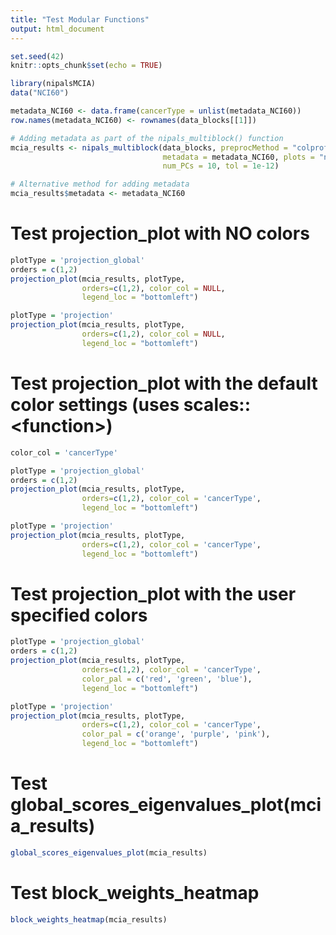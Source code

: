 ```yaml
---
title: "Test Modular Functions"
output: html_document
---
```


```r
set.seed(42)
knitr::opts_chunk$set(echo = TRUE)
```

```r
library(nipalsMCIA)
data("NCI60")

metadata_NCI60 <- data.frame(cancerType = unlist(metadata_NCI60))
row.names(metadata_NCI60) <- rownames(data_blocks[[1]])

# Adding metadata as part of the nipals_multiblock() function
mcia_results <- nipals_multiblock(data_blocks, preprocMethod = "colprofile", 
                                  metadata = metadata_NCI60, plots = "none",
                                  num_PCs = 10, tol = 1e-12)

# Alternative method for adding metadata
mcia_results$metadata <- metadata_NCI60
```

# Test projection_plot with NO colors

```r
plotType = 'projection_global'
orders = c(1,2)
projection_plot(mcia_results, plotType,
                orders=c(1,2), color_col = NULL,
                legend_loc = "bottomleft")
```

```r
plotType = 'projection'
projection_plot(mcia_results, plotType,
                orders=c(1,2), color_col = NULL,
                legend_loc = "bottomleft")
```

# Test projection_plot with the default color settings (uses scales::\<function\>)

```r
color_col = 'cancerType'
```

```r
plotType = 'projection_global'
orders = c(1,2)
projection_plot(mcia_results, plotType,
                orders=c(1,2), color_col = 'cancerType',
                legend_loc = "bottomleft")
```

```r
plotType = 'projection'
projection_plot(mcia_results, plotType,
                orders=c(1,2), color_col = 'cancerType',
                legend_loc = "bottomleft")
```

# Test projection_plot with the user specified colors

```r
plotType = 'projection_global'
orders = c(1,2)
projection_plot(mcia_results, plotType,
                orders=c(1,2), color_col = 'cancerType',
                color_pal = c('red', 'green', 'blue'),
                legend_loc = "bottomleft")
```

```r
plotType = 'projection'
projection_plot(mcia_results, plotType,
                orders=c(1,2), color_col = 'cancerType',
                color_pal = c('orange', 'purple', 'pink'),
                legend_loc = "bottomleft")
```






# Test global_scores_eigenvalues_plot(mcia_results)
```r
global_scores_eigenvalues_plot(mcia_results)
```

# Test block_weights_heatmap
```r
block_weights_heatmap(mcia_results)
```

    